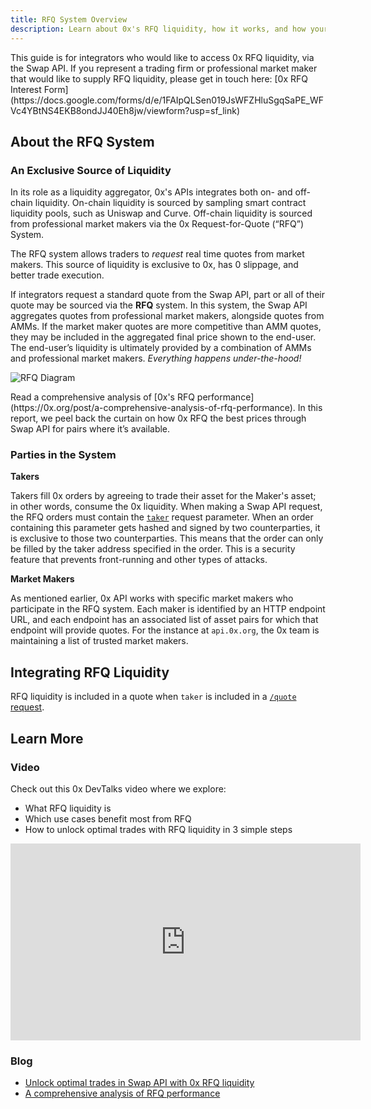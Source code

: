 ```yaml
---
title: RFQ System Overview
description: Learn about 0x's RFQ liquidity, how it works, and how your project can apply to access it from the Swap API.
---
```


<Note>
  This guide is for integrators who would like to access 0x RFQ liquidity, via
  the Swap API. If you represent a trading firm or professional market maker
  that would like to supply RFQ liquidity, please get in touch here: [0x RFQ
  Interest
  Form](https://docs.google.com/forms/d/e/1FAIpQLSen019JsWFZHluSgqSaPE_WFVc4YBtNS4EKB8ondJJ40Eh8jw/viewform?usp=sf_link)
</Note>

## About the RFQ System

### An Exclusive Source of Liquidity

In its role as a liquidity aggregator, 0x's APIs integrates both on- and off-chain liquidity. On-chain liquidity is sourced by sampling smart contract liquidity pools, such as Uniswap and Curve. Off-chain liquidity is sourced from professional market makers via the 0x Request-for-Quote (“RFQ”) System.

The RFQ system allows traders to _request_ real time quotes from market makers. This source of liquidity is exclusive to 0x, has 0 slippage, and better trade execution.

If integrators request a standard quote from the Swap API, part or all of their quote may be sourced via the **RFQ** system. In this system, the Swap API aggregates quotes from professional market makers, alongside quotes from AMMs. If the market maker quotes are more competitive than AMM quotes, they may be included in the aggregated final price shown to the end-user. The end-user’s liquidity is ultimately provided by a combination of AMMs and professional market makers. _Everything happens under-the-hood!_

![RFQ Diagram](/img/0x-swap-api/rfq-diagram.png)

<Tip>
  Read a comprehensive analysis of [0x's RFQ
  performance](https://0x.org/post/a-comprehensive-analysis-of-rfq-performance).
  In this report, we peel back the curtain on how 0x RFQ the best prices through
  Swap API for pairs where it’s available.
</Tip>

### Parties in the System

**Takers**

Takers fill 0x orders by agreeing to trade their asset for the Maker's asset; in other words, consume the 0x liquidity. When making a Swap API request, the RFQ orders must contain the [`taker`](/api#tag/Swap/operation/swap::permit2::getQuote) request parameter. When an order containing this parameter gets hashed and signed by two counterparties, it is exclusive to those two counterparties. This means that the order can only be filled by the taker address specified in the order. This is a security feature that prevents front-running and other types of attacks.

**Market Makers**

As mentioned earlier, 0x API works with specific market makers who participate in the RFQ system. Each maker is identified by an HTTP endpoint URL, and each endpoint has an associated list of asset pairs for which that endpoint will provide quotes. For the instance at `api.0x.org`, the 0x team is maintaining a list of trusted market makers.

## Integrating RFQ Liquidity

RFQ liquidity is included in a quote when `taker` is included in a [`/quote` request](/api#tag/Swap/operation/swap::permit2::getQuote).

## Learn More

### Video

Check out this 0x DevTalks video where we explore:

- What RFQ liquidity is
- Which use cases benefit most from RFQ
- How to unlock optimal trades with RFQ liquidity in 3 simple steps

<iframe
  width="560"
  height="315"
  src="https://www.youtube.com/embed/IFA21ciyQxw?si=VtAHVOclJjs4cGjL"
  title="YouTube video player"
  frameborder="0"
  allow="accelerometer; autoplay; clipboard-write; encrypted-media; gyroscope; picture-in-picture; web-share"
  allowfullscreen
></iframe>

### Blog

- [Unlock optimal trades in Swap API with 0x RFQ liquidity](https://0x.org/post/unlock-optimal-trades-in-swap-api-with-0x-rfq-liquidity)
- [A comprehensive analysis of RFQ performance](https://0x.org/post/a-comprehensive-analysis-of-rfq-performance)
